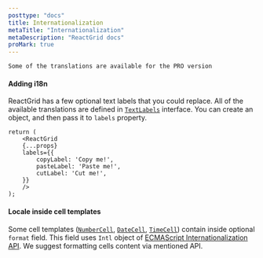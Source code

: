 ```yaml
---
posttype: "docs"
title: Internationalization
metaTitle: "Internationalization"
metaDescription: "ReactGrid docs"
proMark: true
---
```



<Callout color="warning">
	
	Some of the translations are available for the PRO version
</Callout>

#### Adding i18n

ReactGrid has a few optional text labels that you could replace. All of the available translations are defined in 
[`TextLabels`](/docs/3.1/7-api/0-interfaces/90-textlabels/) interface. You can create an object, and then pass it to `labels`
property.

```tsx
return (
	<ReactGrid
    {...props}
    labels={{
        copyLabel: 'Copy me!',
        pasteLabel: 'Paste me!',
        cutLabel: 'Cut me!',
    }}
	/>
);
```

#### Locale inside cell templates

Some cell templates ([`NumberCell`](/docs/3.1/4-cell-templates/7-NumberCell/), [`DateCell`](/docs/3.1/4-cell-templates/3-DateCell/),
[`TimeCell`](/docs/3.1/4-cell-templates/9-TimeCell/)) contain inside optional `format` field. This field uses 
`Intl` object of [ECMAScript Internationalization API](https://developer.mozilla.org/en-US/docs/Web/JavaScript/Reference/Global_Objects/Intl).
We suggest formatting cells content via mentioned API.